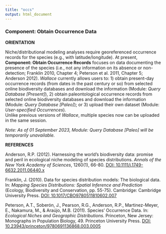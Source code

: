 ---
title: "occs"
output: html_document
---

### **Component: Obtain Occurrence Data**

**ORIENTATION**

Niche/distributional modeling analyses require georeferenced occurrence records for the species (e.g., with latitude/longitude). At present, **Component: Obtain Occurrence Records** focuses on data documenting the presence of the species (i.e., not any information on its absence or non-detection; Franklin 2010, Chapter 4; Peterson et al. 2011, Chapter 5; Anderson 2012). *Wallace* currently allows users to: 1) obtain present-day occurrence records (from dates in the past century or so) from selected online biodiversity databases and download the information (Module: *Query Database [Present]*), 2) obtain paleontological occurrence records from selected online biodiversity databases and download the information (Module: *Query Database [Paleo]*); 
or 3) upload their own dataset (Module: *User-specified Occurrences*).  
Unlike previous versions of *Wallace*, multiple species now can be uploaded in the same session.

*Note: As of 01 September 2023, Module: Query Database [Paleo] will be temporarily unavailable.*

**REFERENCES**

Anderson, R.P. (2012). Harnessing the world's biodiversity data: promise and peril in ecological niche modeling of species distributions. *Annals of the New York Academy of Sciences*, 1260(1), 66-80. <a href="https://doi.org/10.1111/j.1749-6632.2011.06440.x" target="_blank">DOI: 10.1111/j.1749-6632.2011.06440.x</a>

Franklin, J. (2010). Data for species distribution models: The biological data. In: *Mapping Species Distributions: Spatial Inference and Prediction* (Ecology, Biodiversity and Conservation, pp. 55-75). Cambridge: Cambridge University Press. <a href="https://doi.org/10.1017/CBO9780511810602.007" target="_blank">DOI: 10.1017/CBO9780511810602.007</a>  

Peterson, A.T., Soberón, J., Pearson, R.G., Anderson, R.P., Martinez-Meyer, E., Nakamura, M., & Araújo, M.B. (2011). Species' Occurrence Data. In: *Ecological Niches and Geographic Distributions*. Princeton, New Jersey: Monographs in Population Biology, 49. Princeton University Press. <a href="https://doi.org/10.23943/princeton/9780691136868.003.0005" target="_blank">DOI: 10.23943/princeton/9780691136868.003.0005</a> 
